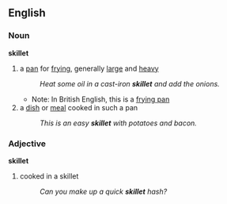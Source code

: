 ==English==
===Noun===
'''skillet'''
#a [[pan]] for [[fry]]ing, generally [[large]] and [[heavy]]
#:''Heat some oil in a cast-iron '''skillet''' and add the onions.''
#*Note: In British English, this is a [[frying pan]]
#a [[dish]] or [[meal]] cooked in such a pan
#:''This is an easy '''skillet''' with potatoes and bacon.''

===Adjective===
'''skillet'''
#cooked in a skillet
#:''Can you make up a quick '''skillet''' hash?''